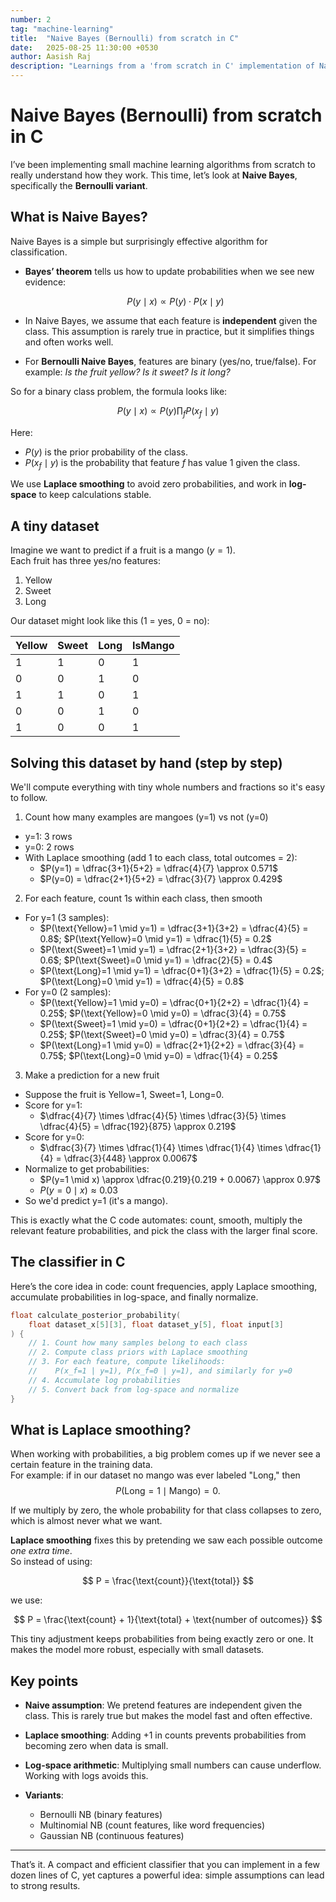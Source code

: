 ```yaml
---
number: 2
tag: "machine-learning"
title:  "Naive Bayes (Bernoulli) from scratch in C"
date:   2025-08-25 11:30:00 +0530
author: Aasish Raj
description: "Learnings from a 'from scratch in C' implementation of Naive-Bayes Classifier"
---
```


# Naive Bayes (Bernoulli) from scratch in C

I’ve been implementing small machine learning algorithms from scratch to really understand how they work. This time, let’s look at **Naive Bayes**, specifically the **Bernoulli variant**.


## What is Naive Bayes?

Naive Bayes is a simple but surprisingly effective algorithm for classification.  

- **Bayes’ theorem** tells us how to update probabilities when we see new evidence:  

  $$
  P(y \mid x) \propto P(y) \cdot P(x \mid y)
  $$

- In Naive Bayes, we assume that each feature is **independent** given the class. This assumption is rarely true in practice, but it simplifies things and often works well.

- For **Bernoulli Naive Bayes**, features are binary (yes/no, true/false). For example: *Is the fruit yellow? Is it sweet? Is it long?*

So for a binary class problem, the formula looks like:

$$
P(y \mid x) \propto P(y) \prod_{f} P(x_f \mid y)
$$

Here:
- $P(y)$ is the prior probability of the class.  
- $P(x_f \mid y)$ is the probability that feature $f$ has value 1 given the class.  

We use **Laplace smoothing** to avoid zero probabilities, and work in **log-space** to keep calculations stable.



## A tiny dataset

Imagine we want to predict if a fruit is a mango ($y=1$).  
Each fruit has three yes/no features:

1. Yellow  
2. Sweet  
3. Long  

Our dataset might look like this (1 = yes, 0 = no):

| Yellow | Sweet | Long | IsMango |
|--------|-------|------|---------|
| 1      | 1     | 0    | 1       |
| 0      | 0     | 1    | 0       |
| 1      | 1     | 0    | 1       |
| 0      | 0     | 1    | 0       |
| 1      | 0     | 0    | 1       |


## Solving this dataset by hand (step by step)

We'll compute everything with tiny whole numbers and fractions so it's easy to follow.

1) Count how many examples are mangoes (y=1) vs not (y=0)
- y=1: 3 rows
- y=0: 2 rows
- With Laplace smoothing (add 1 to each class, total outcomes = 2):
  - $P(y=1) = \dfrac{3+1}{5+2} = \dfrac{4}{7} \approx 0.571$
  - $P(y=0) = \dfrac{2+1}{5+2} = \dfrac{3}{7} \approx 0.429$

2) For each feature, count 1s within each class, then smooth
- For y=1 (3 samples):
  - $P(\text{Yellow}=1 \mid y=1) = \dfrac{3+1}{3+2} = \dfrac{4}{5} = 0.8$; $P(\text{Yellow}=0 \mid y=1) = \dfrac{1}{5} = 0.2$
  - $P(\text{Sweet}=1 \mid y=1) = \dfrac{2+1}{3+2} = \dfrac{3}{5} = 0.6$; $P(\text{Sweet}=0 \mid y=1) = \dfrac{2}{5} = 0.4$
  - $P(\text{Long}=1 \mid y=1) = \dfrac{0+1}{3+2} = \dfrac{1}{5} = 0.2$; $P(\text{Long}=0 \mid y=1) = \dfrac{4}{5} = 0.8$
- For y=0 (2 samples):
  - $P(\text{Yellow}=1 \mid y=0) = \dfrac{0+1}{2+2} = \dfrac{1}{4} = 0.25$; $P(\text{Yellow}=0 \mid y=0) = \dfrac{3}{4} = 0.75$
  - $P(\text{Sweet}=1 \mid y=0) = \dfrac{0+1}{2+2} = \dfrac{1}{4} = 0.25$; $P(\text{Sweet}=0 \mid y=0) = \dfrac{3}{4} = 0.75$
  - $P(\text{Long}=1 \mid y=0) = \dfrac{2+1}{2+2} = \dfrac{3}{4} = 0.75$; $P(\text{Long}=0 \mid y=0) = \dfrac{1}{4} = 0.25$

3) Make a prediction for a new fruit
- Suppose the fruit is Yellow=1, Sweet=1, Long=0.
- Score for y=1:
  - $\dfrac{4}{7} \times \dfrac{4}{5} \times \dfrac{3}{5} \times \dfrac{4}{5} = \dfrac{192}{875} \approx 0.219$
- Score for y=0:
  - $\dfrac{3}{7} \times \dfrac{1}{4} \times \dfrac{1}{4} \times \dfrac{1}{4} = \dfrac{3}{448} \approx 0.0067$
- Normalize to get probabilities:
  - $P(y=1 \mid x) \approx \dfrac{0.219}{0.219 + 0.0067} \approx 0.97$
  - $P(y=0 \mid x) \approx 0.03$
- So we'd predict y=1 (it's a mango).

This is exactly what the C code automates: count, smooth, multiply the relevant feature probabilities, and pick the class with the larger final score.

## The classifier in C

Here’s the core idea in code: count frequencies, apply Laplace smoothing, accumulate probabilities in log-space, and finally normalize.

```c
float calculate_posterior_probability(
    float dataset_x[5][3], float dataset_y[5], float input[3]
) {
    // 1. Count how many samples belong to each class
    // 2. Compute class priors with Laplace smoothing
    // 3. For each feature, compute likelihoods:
    //    P(x_f=1 | y=1), P(x_f=0 | y=1), and similarly for y=0
    // 4. Accumulate log probabilities
    // 5. Convert back from log-space and normalize
}
```

## What is Laplace smoothing?

When working with probabilities, a big problem comes up if we never see a certain feature in the training data.  
For example: if in our dataset no mango was ever labeled "Long," then  
$$P(\text{Long}=1 \mid \text{Mango}) = 0.$$

If we multiply by zero, the whole probability for that class collapses to zero, which is almost never what we want.

**Laplace smoothing** fixes this by pretending we saw each possible outcome *one extra time*.  
So instead of using:

$$ P = \frac{\text{count}}{\text{total}} $$

we use:

$$ P = \frac{\text{count} + 1}{\text{total} + \text{number of outcomes}} $$

This tiny adjustment keeps probabilities from being exactly zero or one. It makes the model more robust, especially with small datasets.

## Key points

* **Naive assumption**: We pretend features are independent given the class. This is rarely true but makes the model fast and often effective.
* **Laplace smoothing**: Adding +1 in counts prevents probabilities from becoming zero when data is small.
* **Log-space arithmetic**: Multiplying small numbers can cause underflow. Working with logs avoids this.
* **Variants**:

  * Bernoulli NB (binary features)
  * Multinomial NB (count features, like word frequencies)
  * Gaussian NB (continuous features)

---

That’s it. A compact and efficient classifier that you can implement in a few dozen lines of C, yet captures a powerful idea: simple assumptions can lead to strong results.